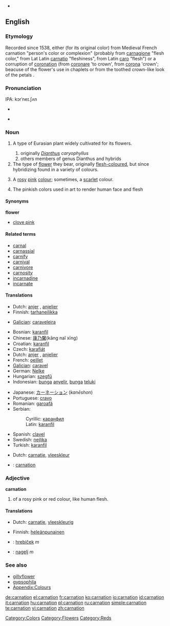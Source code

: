 {{wikipedia}}
* {{audio|en-us-carnation.ogg|Audio (US)}}
==English==

===Etymology===
Recorded since 1538, either (for its original color) from Medieval French carnation "person's color or complexion" (probably from {{etyl|la}} [[carnagione]] "flesh color," from Lat Latin [[carnatio]] "fleshiness", from Latin [[caro]] "flesh") or a corruption of [[coronation]] (from [[coronare]] 'to crown', from [[corona]] 'crown'; beacuse of the flower's use in chaplets or from the toothed crown-like look of the petals .

===Pronunciation===
IPA: kɔrˈneɪ.ʃʌn

{{wikipedia}}
* {{audio|en-us-carnation.ogg|Audio (US)}}

* {{rhymes|eɪʃǝn}}

===Noun===
{{en-noun|carnations|-}}

# {{botany}} A type of Eurasian plant widely cultivated for its flowers.
## originally  ''[[Dianthus]] caryophyllus''
## others members of genus Dianthus and hybrids 
# The type of [[flower]] they bear, originally [[flesh-coloured]], but since hybridizing found in a variety of colours.
# {{colour}} A [[rose|rosy]] [[pink]] [[colour]]; sometimes, a [[scarlet]] colour.
#: {{color panel|FFA6C9}}
# {{Archaic}} The pinkish colors used in art to render human face and flesh
 
====Synonyms====
'''flower'''
* [[clove pink]]

====Related terms====
* [[carnal]]
* [[carnassial]]
* [[carnify]]
* [[carnival]]
* [[carnivore]]
* [[carnosity]]
* [[incarnadine]]
* [[incarnate]]

====Translations====
{{trans-top|plant}}
* Dutch: [[anjer]] {{f|m}}, [[anjelier]] {{f|m}}
* Finnish: [[tarhaneilikka]]
{{trans-mid}}
* [[Galician]]: [[caraveleira]] {{f}}
{{trans-bottom}}

{{trans-top|flower}}
* Bosnian: [[karanfil#Bosnian|karanfil]] {{m}}
* Chinese: [[康乃馨]](kāng naĭ xīng)
* Croatian: [[karanfil#Croatian|karanfil]] {{m}}
* Czech: [[karafiát]] {{m}}
* Dutch: [[anjer]] {{f|m}}, [[anjelier]] {{f|m}}
* French: [[oeillet]]
* [[Galician]]: [[caravel]] {{m}}
* German: [[Nelke]] {{f}}
* Hungarian: [[szegfű]]
* Indonesian: [[bunga]] [[anyelir]], [[bunga]] [[teluki]]
{{trans-mid}}
* Japanese: [[カーネーション]] (''kanēshon'')
* Portuguese: [[cravo]]
* Romanian: [[garoafă]]
* Serbian:
*: Cyrillic: [[каранфил#Serbian|каранфил]] {{m}}
*: Latin: [[karanfil#Serbian|karanfil]] {{m}}
* Spanish: [[clavel]]
* Swedish: [[nejlika]]
* Turkish: [[karanfil#Turkish|karanfil]]
{{trans-bottom}}

{{trans-top|colour}}
* Dutch: [[carnatie]], [[vleeskleur]]
{{trans-mid}}
{{trans-bottom}}

{{checktrans-top}}
* {{ttbc|French}}: [[#French|carnation]]
{{checktrans-mid}}
{{checktrans-bottom}}

===Adjective===
'''carnation'''

# {{colour}} of a rosy pink or red colour, like human flesh.

====Translations====
{{trans-top|colour}}
* Dutch: [[carnatie]], [[vleeskleurig]]
{{trans-mid}}
* Finnish: [[heleänpunainen]]
{{trans-bottom}}

{{checktrans}}
<!--Remove this section once all of the translations below have been moved into the tables above.-->
* {{ttbc|Slovak}}: [[hrebíček]]  ''m''
* {{ttbc|Slovene}}: [[nagelj]] ''m''

===See also===
* [[gillyflower]]
* [[gypsophila]]
* [[Appendix:Colours]]

[[Category:Colors]]
[[Category:Flowers]]
[[Category:Reds]]

[[de:carnation]]
[[el:carnation]]
[[fr:carnation]]
[[ko:carnation]]
[[io:carnation]]
[[id:carnation]]
[[it:carnation]]
[[hu:carnation]]
[[pl:carnation]]
[[ru:carnation]]
[[simple:carnation]]
[[te:carnation]]
[[vi:carnation]]
[[zh:carnation]]